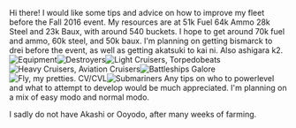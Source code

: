 Hi there! I would like some tips and advice on how to improve my fleet before the Fall 2016 event. My resources are at 51k Fuel 64k Ammo 28k Steel and 23k Baux, with around 540 buckets. I hope to get around 70k fuel and ammo, 60k steel, and 50k baux. I'm planning on getting bismarck to drei before the event, as well as getting akatsuki to kai ni. Also ashigara k2. [[File:Equipments12093.png|thumb|Equipment]][[File:DD12356.png|thumb|Destroyers]][[File:CL,_CLT.png|thumb|Light Cruisers, Torpedobeats]][[File:CA,_CAV.png|thumb|Heavy Cruisers, Aviation Cruisers]][[File:BBs.png|thumb|Battleships Galore]][[File:CV,_CVL.png|thumb|Fly, my pretties. CV/CVL]][[File:SS,_SSV.png|thumb|Submariners]] Any tips on who to powerlevel and what to attempt to develop would be much appreciated. I'm planning on a mix of easy modo and normal modo.



I sadly do not have Akashi or Ooyodo, after many weeks of farming.<ac_metadata title="Help with Medium Fall 2016 Preparations"> </ac_metadata>